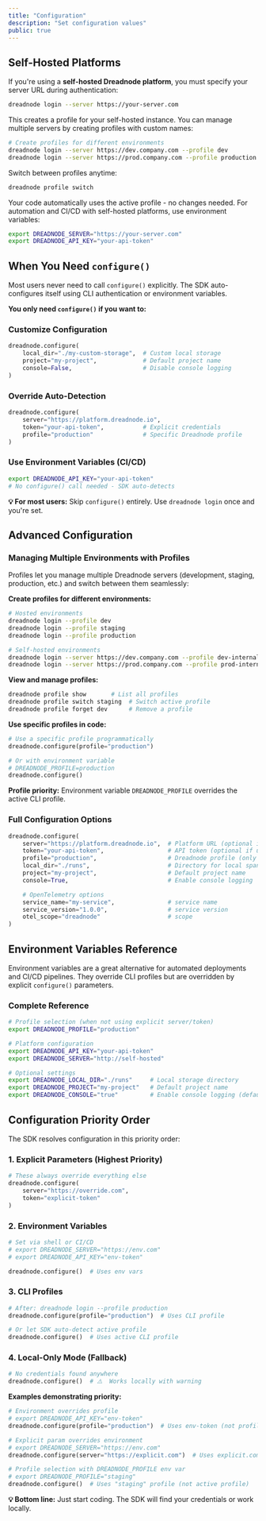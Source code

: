 ```yaml
---
title: "Configuration"
description: "Set configuration values"
public: true
---
```


## Self-Hosted Platforms

If you're using a **self-hosted Dreadnode platform**, you must specify your server URL during authentication:

```bash
dreadnode login --server https://your-server.com
```

This creates a profile for your self-hosted instance. You can manage multiple servers by creating profiles with custom names:

```bash
# Create profiles for different environments
dreadnode login --server https://dev.company.com --profile dev
dreadnode login --server https://prod.company.com --profile production
```

Switch between profiles anytime:

```bash
dreadnode profile switch
```

Your code automatically uses the active profile - no changes needed. For automation and CI/CD with self-hosted platforms, use environment variables:

```bash
export DREADNODE_SERVER="https://your-server.com"
export DREADNODE_API_KEY="your-api-token"
```

## When You Need `configure()`

Most users never need to call `configure()` explicitly. The SDK auto-configures itself using CLI authentication or environment variables.

**You only need `configure()` if you want to:**

### Customize Configuration

```python
dreadnode.configure(
    local_dir="./my-custom-storage",  # Custom local storage
    project="my-project",             # Default project name
    console=False,                    # Disable console logging
)
```

### Override Auto-Detection

```python
dreadnode.configure(
    server="https://platform.dreadnode.io",
    token="your-api-token",           # Explicit credentials
    profile="production"              # Specific Dreadnode profile
)
```

### Use Environment Variables (CI/CD)

```bash
export DREADNODE_API_KEY="your-api-token"
# No configure() call needed - SDK auto-detects
```

**💡 For most users:** Skip `configure()` entirely. Use `dreadnode login` once and you're set.

## Advanced Configuration

### Managing Multiple Environments with Profiles

Profiles let you manage multiple Dreadnode servers (development, staging, production, etc.) and switch between them seamlessly:

**Create profiles for different environments:**

```bash
# Hosted environments
dreadnode login --profile dev
dreadnode login --profile staging
dreadnode login --profile production

# Self-hosted environments
dreadnode login --server https://dev.company.com --profile dev-internal
dreadnode login --server https://prod.company.com --profile prod-internal
```

**View and manage profiles:**

```bash
dreadnode profile show       # List all profiles
dreadnode profile switch staging  # Switch active profile
dreadnode profile forget dev      # Remove a profile
```

**Use specific profiles in code:**

```python
# Use a specific profile programmatically
dreadnode.configure(profile="production")

# Or with environment variable
# DREADNODE_PROFILE=production
dreadnode.configure()
```

**Profile priority:** Environment variable `DREADNODE_PROFILE` overrides the active CLI profile.

### Full Configuration Options

```python
dreadnode.configure(
    server="https://platform.dreadnode.io",  # Platform URL (optional if using CLI/env)
    token="your-api-token",                  # API token (optional if using CLI/env)
    profile="production",                    # Dreadnode profile (only used if server/token not provided)
    local_dir="./runs",                      # Directory for local span storage
    project="my-project",                    # Default project name
    console=True,                            # Enable console logging

    # OpenTelemetry options
    service_name="my-service",               # service name
    service_version="1.0.0",                 # service version
    otel_scope="dreadnode"                   # scope
)
```

## Environment Variables Reference

Environment variables are a great alternative for automated deployments and CI/CD pipelines. They override CLI profiles but are overridden by explicit `configure()` parameters.

### Complete Reference

```bash
# Profile selection (when not using explicit server/token)
export DREADNODE_PROFILE="production"

# Platform configuration
export DREADNODE_API_KEY="your-api-token"
export DREADNODE_SERVER="http://self-hosted"

# Optional settings
export DREADNODE_LOCAL_DIR="./runs"     # Local storage directory
export DREADNODE_PROJECT="my-project"   # Default project name
export DREADNODE_CONSOLE="true"         # Enable console logging (default is true)
```

## Configuration Priority Order

The SDK resolves configuration in this priority order:

### 1. Explicit Parameters (Highest Priority)

```python
# These always override everything else
dreadnode.configure(
    server="https://override.com",
    token="explicit-token"
)
```

### 2. Environment Variables

```python
# Set via shell or CI/CD
# export DREADNODE_SERVER="https://env.com"
# export DREADNODE_API_KEY="env-token"

dreadnode.configure()  # Uses env vars
```

### 3. CLI Profiles

```python
# After: dreadnode login --profile production
dreadnode.configure(profile="production")  # Uses CLI profile

# Or let SDK auto-detect active profile
dreadnode.configure()  # Uses active CLI profile
```

### 4. Local-Only Mode (Fallback)

```python
# No credentials found anywhere
dreadnode.configure()  # ⚠️  Works locally with warning
```

**Examples demonstrating priority:**

```python
# Environment overrides profile
# export DREADNODE_API_KEY="env-token"
dreadnode.configure(profile="production")  # Uses env-token (not profile)

# Explicit param overrides environment
# export DREADNODE_SERVER="https://env.com"
dreadnode.configure(server="https://explicit.com")  # Uses explicit.com

# Profile selection with DREADNODE_PROFILE env var
# export DREADNODE_PROFILE="staging"
dreadnode.configure()  # Uses "staging" profile (not active profile)
```

**💡 Bottom line:** Just start coding. The SDK will find your credentials or work locally.